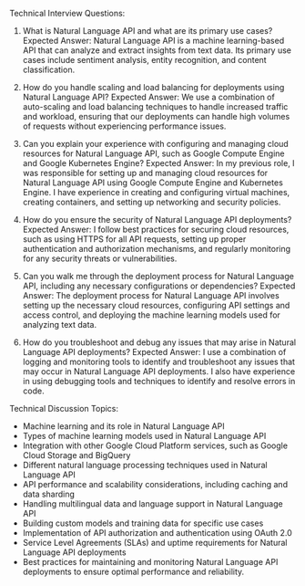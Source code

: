 

Technical Interview Questions:
1. What is Natural Language API and what are its primary use cases?
Expected Answer: Natural Language API is a machine learning-based API that can analyze and extract insights from text data. Its primary use cases include sentiment analysis, entity recognition, and content classification.

2. How do you handle scaling and load balancing for deployments using Natural Language API?
Expected Answer: We use a combination of auto-scaling and load balancing techniques to handle increased traffic and workload, ensuring that our deployments can handle high volumes of requests without experiencing performance issues.

3. Can you explain your experience with configuring and managing cloud resources for Natural Language API, such as Google Compute Engine and Google Kubernetes Engine?
Expected Answer: In my previous role, I was responsible for setting up and managing cloud resources for Natural Language API using Google Compute Engine and Kubernetes Engine. I have experience in creating and configuring virtual machines, creating containers, and setting up networking and security policies.

4. How do you ensure the security of Natural Language API deployments?
Expected Answer: I follow best practices for securing cloud resources, such as using HTTPS for all API requests, setting up proper authentication and authorization mechanisms, and regularly monitoring for any security threats or vulnerabilities.

5. Can you walk me through the deployment process for Natural Language API, including any necessary configurations or dependencies?
Expected Answer: The deployment process for Natural Language API involves setting up the necessary cloud resources, configuring API settings and access control, and deploying the machine learning models used for analyzing text data.

6. How do you troubleshoot and debug any issues that may arise in Natural Language API deployments?
Expected Answer: I use a combination of logging and monitoring tools to identify and troubleshoot any issues that may occur in Natural Language API deployments. I also have experience in using debugging tools and techniques to identify and resolve errors in code.

Technical Discussion Topics:
- Machine learning and its role in Natural Language API
- Types of machine learning models used in Natural Language API
- Integration with other Google Cloud Platform services, such as Google Cloud Storage and BigQuery
- Different natural language processing techniques used in Natural Language API
- API performance and scalability considerations, including caching and data sharding
- Handling multilingual data and language support in Natural Language API
- Building custom models and training data for specific use cases
- Implementation of API authorization and authentication using OAuth 2.0
- Service Level Agreements (SLAs) and uptime requirements for Natural Language API deployments
- Best practices for maintaining and monitoring Natural Language API deployments to ensure optimal performance and reliability.